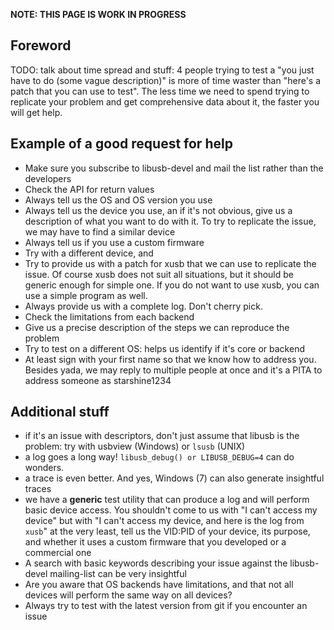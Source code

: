 '''NOTE: THIS PAGE IS WORK IN PROGRESS'''

== Foreword ==

TODO: talk about time spread and stuff: 4 people trying to test a "you just have to do (some vague description)" is more of time waster than "here's a patch that you can use to test". The less time we need to spend trying to replicate your problem and get comprehensive data about it, the faster you will get help.

== Example of a good request for help ==

* Make sure you subscribe to libusb-devel and mail the list rather than the developers
* Check the API for return values
* Always tell us the OS and OS version you use
* Always tell us the device you use, an if it's not obvious, give us a description of what you want to do with it. To try to replicate the issue, we may have to find a similar device
* Always tell us if you use a custom firmware
* Try with a different device, and 
* Try to provide us with a patch for xusb that we can use to replicate the issue. Of course xusb does not suit all situations, but it should be generic enough for simple one. If you do not want to use xusb, you can use a simple program as well. 
* Always provide us with a complete log. Don't cherry pick.
* Check the limitations from each backend
* Give us a precise description of the steps we can reproduce the problem
* Try to test on a different OS: helps us identify if it's core or backend
* At least sign with your first name so that we know how to address you. Besides yada, we may reply to multiple people at once and it's a PITA to address someone as starshine1234

== Additional stuff ==

* if it's an issue with descriptors, don't just assume that libusb is the problem: try with usbview (Windows) or <tt>lsusb</tt> (UNIX)
* a log goes a long way! <tt>libusb_debug() or LIBUSB_DEBUG=4 </tt> can do wonders.
* a trace is even better. And yes, Windows (7) can also generate insightful traces
* we have a '''generic''' test utility that can produce a log and will perform basic device access. You shouldn't come to us with "I can't access my device" but with "I can't access my device, and here is the log from <tt>xusb</tt>" at the very least, tell us the VID:PID of your device, its purpose, and whether it uses a custom firmware that you developed or a commercial one
* A search with basic keywords describing your issue against the libusb-devel mailing-list can be very insightful
* Are you aware that OS backends have limitations, and that not all devices will perform the same way on all devices?
* Always try to test with the latest version from git if you encounter an issue